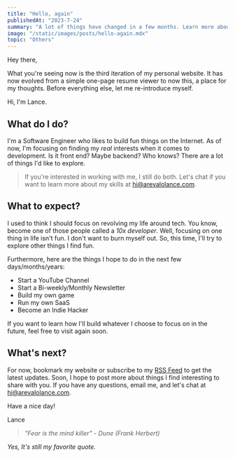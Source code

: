```yaml
---
title: "Hello, again"
publishedAt: "2023-7-24"
summary: "A lot of things have changed in a few months. Learn more about the creator of this website in this short re-introductory post."
image: "/static/images/posts/hello-again.mdx"
topic: "Others"
---
```


Hey there,

What you're seeing now is the third iteration of my personal website. It has now evolved from a simple one-page resume viewer to now this, a place for my thoughts. Before everything else, let me re-introduce myself.

Hi, I'm Lance.

## What do I do?

I'm a Software Engineer who likes to build fun things on the Internet. As of now, I'm focusing on finding my _real_ interests when it comes to development. Is it front end? Maybe backend? Who knows? There are a lot of things I'd like to explore.

> If you're interested in working with me, I still do both. Let's chat if you want to learn more about my skills at [hi@arevalolance.com](mailto:hi@arevalolance.com).

## What to expect?

I used to think I should focus on revolving my life around tech. You know, become one of those people called a _10x developer_. Well, focusing on one thing in life isn't fun. I don't want to burn myself out. So, this time, I'll try to explore other things I find fun.

Furthermore, here are the things I hope to do in the next few days/months/years:

- Start a YouTube Channel
- Start a Bi-weekly/Monthly Newsletter
- Build my own game
- Run my own SaaS
- Become an Indie Hacker

If you want to learn how I'll build whatever I choose to focus on in the future, feel free to visit again soon.

## What's next?

For now, bookmark my website or subscribe to my [RSS Feed](https://arevalolance.com/feed.xml) to get the latest updates. Soon, I hope to post more about things I find interesting to share with you. If you have any questions, email me, and let's chat at [hi@arevalolance.com](mailto:hi@arevalolance.com).

Have a nice day!

Lance

> _"Fear is the mind killer" - Dune (Frank Herbert)_

_Yes, It's still my favorite quote._
